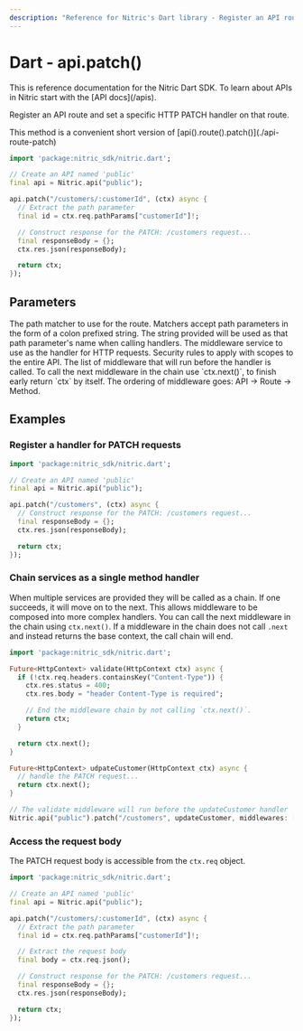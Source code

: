 ```yaml
---
description: "Reference for Nitric's Dart library - Register an API route and set a specific HTTP PATCH handler on that route."
---
```


# Dart - api.patch()

<Note>
  This is reference documentation for the Nitric Dart SDK. To learn about APIs
  in Nitric start with the [API docs](/apis).
</Note>

Register an API route and set a specific HTTP PATCH handler on that route.

<Note>
  This method is a convenient short version of
  [api().route().patch()](./api-route-patch)
</Note>

```dart
import 'package:nitric_sdk/nitric.dart';

// Create an API named 'public'
final api = Nitric.api("public");

api.patch("/customers/:customerId", (ctx) async {
  // Extract the path parameter
  final id = ctx.req.pathParams["customerId"]!;

  // Construct response for the PATCH: /customers request...
  final responseBody = {};
  ctx.res.json(responseBody);

  return ctx;
});
```

## Parameters

<Properties>
  <Property name="match" required type="String">
    The path matcher to use for the route. Matchers accept path parameters in
    the form of a colon prefixed string. The string provided will be used as
    that path parameter's name when calling handlers.
  </Property>
  <Property name="handler" required type="HttpHandler">
    The middleware service to use as the handler for HTTP requests.
  </Property>
  <Property name="security" type="List<OidcOptions>">
    Security rules to apply with scopes to the entire API.
  </Property>
  <Property name="middlewares" type="List<HttpHandler>">
    The list of middleware that will run before the handler is called. To call
    the next middleware in the chain use `ctx.next()`, to finish early return
    `ctx` by itself. The ordering of middleware goes: API -> Route -> Method.
  </Property>
</Properties>

## Examples

### Register a handler for PATCH requests

```dart
import 'package:nitric_sdk/nitric.dart';

// Create an API named 'public'
final api = Nitric.api("public");

api.patch("/customers", (ctx) async {
  // Construct response for the PATCH: /customers request...
  final responseBody = {};
  ctx.res.json(responseBody);

  return ctx;
});
```

### Chain services as a single method handler

When multiple services are provided they will be called as a chain. If one succeeds, it will move on to the next. This allows middleware to be composed into more complex handlers. You can call the next middleware in the chain using `ctx.next()`. If a middleware in the chain does not call `.next` and instead returns the base context, the call chain will end.

```dart
import 'package:nitric_sdk/nitric.dart';

Future<HttpContext> validate(HttpContext ctx) async {
  if (!ctx.req.headers.containsKey("Content-Type")) {
    ctx.res.status = 400;
    ctx.res.body = "header Content-Type is required";

    // End the middleware chain by not calling `ctx.next()`.
    return ctx;
  }

  return ctx.next();
}

Future<HttpContext> udpateCustomer(HttpContext ctx) async {
  // handle the PATCH request...
  return ctx.next();
}

// The validate middleware will run before the updateCustomer handler
Nitric.api("public").patch("/customers", updateCustomer, middlewares: [validate]);
```

### Access the request body

The PATCH request body is accessible from the `ctx.req` object.

```dart
import 'package:nitric_sdk/nitric.dart';

// Create an API named 'public'
final api = Nitric.api("public");

api.patch("/customers/:customerId", (ctx) async {
  // Extract the path parameter
  final id = ctx.req.pathParams["customerId"]!;

  // Extract the request body
  final body = ctx.req.json();

  // Construct response for the PATCH: /customers request...
  final responseBody = {};
  ctx.res.json(responseBody);

  return ctx;
});
```
